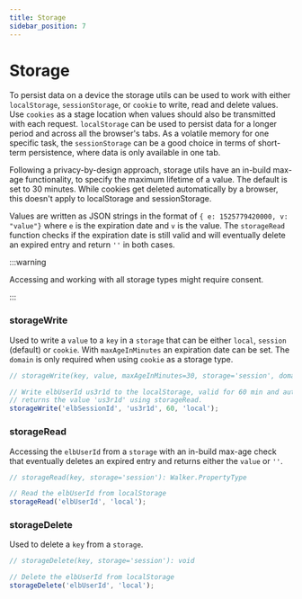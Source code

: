 ```yaml
---
title: Storage
sidebar_position: 7
---
```



# Storage

To persist data on a device the storage utils can be used to work with either
`localStorage`, `sessionStorage`, or `cookie` to write, read and delete values.
Use `cookies` as a stage location when values should also be transmitted with
each request. `localStorage` can be used to persist data for a longer period and
across all the browser's tabs. As a volatile memory for one specific task, the
`sessionStorage` can be a good choice in terms of short-term persistence, where
data is only available in one tab.

Following a privacy-by-design approach, storage utils have an in-build max-age
functionality, to specify the maximum lifetime of a value. The default is set to
30 minutes. While cookies get deleted automatically by a browser, this doesn't
apply to localStorage and sessionStorage.

Values are written as JSON strings in the format of
`{ e: 1525779420000, v: "value"}` where `e` is the expiration date and `v` is
the value. The `storageRead` function checks if the expiration date is still
valid and will eventually delete an expired entry and return `''` in both cases.

:::warning

Accessing and working with all storage types might require consent.

:::

### storageWrite

Used to write a `value` to a `key` in a `storage` that can be either `local`,
`session` (default) or `cookie`. With `maxAgeInMinutes` an expiration date can
be set. The `domain` is only required when using `cookie` as a storage type.

```js
// storageWrite(key, value, maxAgeInMinutes=30, storage='session', domain): WalkerOS.PropertyType

// Write elbUserId us3r1d to the localStorage, valid for 60 min and automatically
// returns the value 'us3r1d' using storageRead.
storageWrite('elbSessionId', 'us3r1d', 60, 'local');
```

### storageRead

Accessing the `elbUserId` from a `storage` with an in-build max-age check that
eventually deletes an expired entry and returns either the `value` or `''`.

```js
// storageRead(key, storage='session'): Walker.PropertyType

// Read the elbUserId from localStorage
storageRead('elbUserId', 'local');
```

### storageDelete

Used to delete a `key` from a `storage`.

```js
// storageDelete(key, storage='session'): void

// Delete the elbUserId from localStorage
storageDelete('elbUserId', 'local');
```

